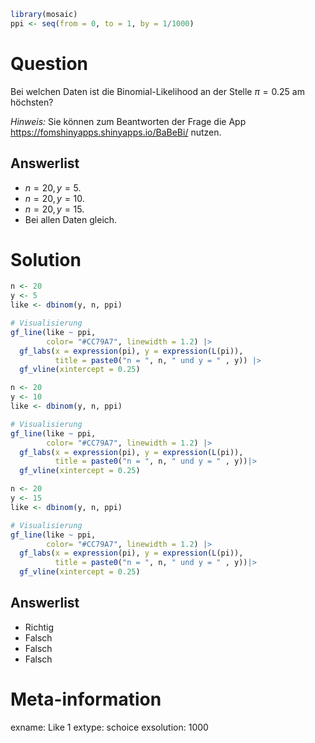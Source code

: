 ```r
library(mosaic)
ppi <- seq(from = 0, to = 1, by = 1/1000)
```

Question
========

Bei welchen Daten ist die Binomial-Likelihood an der Stelle $\pi=0.25$ am höchsten?

*Hinweis:* Sie können zum Beantworten der Frage die App <https://fomshinyapps.shinyapps.io/BaBeBi/> nutzen.

Answerlist
----------
* $n=20, y=5$. 
* $n=20, y=10$.
* $n=20, y=15$.
* Bei allen Daten gleich.


Solution
========

```r
n <- 20
y <- 5
like <- dbinom(y, n, ppi)

# Visualisierung
gf_line(like ~ ppi,
        color= "#CC79A7", linewidth = 1.2) |>
  gf_labs(x = expression(pi), y = expression(L(pi)), 
          title = paste0("n = ", n, " und y = " , y)) |>
  gf_vline(xintercept = 0.25)
```

```r
n <- 20
y <- 10
like <- dbinom(y, n, ppi)

# Visualisierung
gf_line(like ~ ppi,
        color= "#CC79A7", linewidth = 1.2) |>
  gf_labs(x = expression(pi), y = expression(L(pi)), 
          title = paste0("n = ", n, " und y = " , y))|>
  gf_vline(xintercept = 0.25)
```

```r
n <- 20
y <- 15
like <- dbinom(y, n, ppi)

# Visualisierung
gf_line(like ~ ppi,
        color= "#CC79A7", linewidth = 1.2) |>
  gf_labs(x = expression(pi), y = expression(L(pi)), 
          title = paste0("n = ", n, " und y = " , y))|>
  gf_vline(xintercept = 0.25)
```

Answerlist
----------
* Richtig
* Falsch
* Falsch
* Falsch


Meta-information
================
exname: Like 1
extype: schoice
exsolution: 1000
